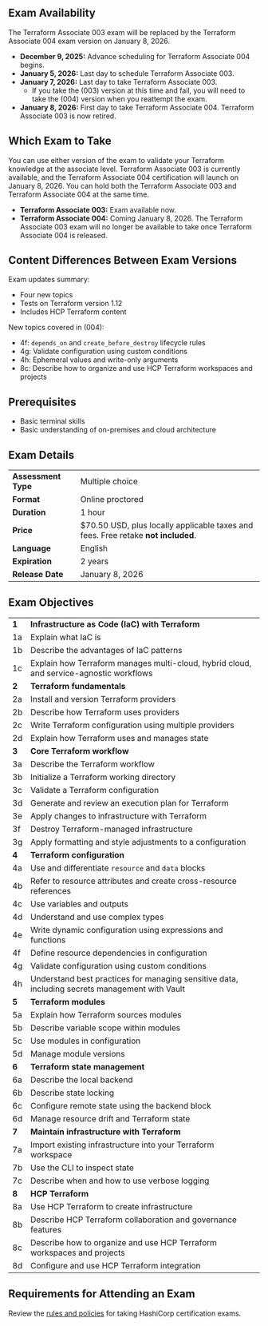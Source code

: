 <!-- Each "## Heading Two" section in this document will be used to populate an FAQ item -->
## Exam Availability

The Terraform Associate 003 exam will be replaced by the Terraform Associate 004 exam version on January 8, 2026.

- **December 9, 2025:** Advance scheduling for Terraform Associate 004 begins.
- **January 5, 2026:** Last day to schedule Terraform Associate 003.
- **January 7, 2026:** Last day to take Terraform Associate 003.
   -  If you take the (003) version at this time and fail, you will need to take the (004) version when you reattempt the exam.
- **January 8, 2026:** First day to take Terraform Associate 004. Terraform Associate 003 is now retired.

## Which Exam to Take

You can use either version of the exam to validate your Terraform knowledge at the associate level. Terraform Associate 003 is currently available, and the Terraform Associate 004 certification will launch on January 8, 2026. You can hold both the Terraform Associate 003 and Terraform Associate 004 at the same time.

- **Terraform Associate 003:** Exam available now.
- **Terraform Associate 004:** Coming January 8, 2026. The Terraform Associate 003 exam will no longer be available to take once Terraform Associate 004 is released.

## Content Differences Between Exam Versions

Exam updates summary:

- Four new topics
- Tests on Terraform version 1.12
- Includes HCP Terraform content

New topics covered in (004):

- 4f: `depends_on` and `create_before_destroy` lifecycle rules
- 4g: Validate configuration using custom conditions
- 4h: Ephemeral values and write-only arguments
- 8c: Describe how to organize and use HCP Terraform workspaces and projects

## Prerequisites

- Basic terminal skills
- Basic understanding of on-premises and cloud architecture

## Exam Details

|                     |                                                                                   |
| ------------------- | --------------------------------------------------------------------------------- |
| **Assessment Type** | Multiple choice                                                                   |
| **Format**          | Online proctored                                                                  |
| **Duration**        | 1 hour                                                                            |
| **Price**           | $70.50 USD, plus locally applicable taxes and fees. Free retake **not included**. |
| **Language**        | English                                                                           |
| **Expiration**      | 2 years                                                                           |
| **Release Date**    | January 8, 2026                                                                    |

## Exam Objectives

|  |  |
|-----------|-------------|
| **1** | **Infrastructure as Code (IaC) with Terraform** |
| 1a | Explain what IaC is |
| 1b | Describe the advantages of IaC patterns |
| 1c | Explain how Terraform manages multi-cloud, hybrid cloud, and service-agnostic workflows |
| **2** | **Terraform fundamentals** |
| 2a | Install and version Terraform providers |
| 2b | Describe how Terraform uses providers |
| 2c | Write Terraform configuration using multiple providers |
| 2d | Explain how Terraform uses and manages state |
| **3** | **Core Terraform workflow** |
| 3a | Describe the Terraform workflow |
| 3b | Initialize a Terraform working directory |
| 3c | Validate a Terraform configuration |
| 3d | Generate and review an execution plan for Terraform |
| 3e | Apply changes to infrastructure with Terraform |
| 3f | Destroy Terraform-managed infrastructure |
| 3g | Apply formatting and style adjustments to a configuration |
| **4** | **Terraform configuration** |
| 4a | Use and differentiate `resource` and `data` blocks |
| 4b | Refer to resource attributes and create cross-resource references |
| 4c | Use variables and outputs |
| 4d | Understand and use complex types |
| 4e | Write dynamic configuration using expressions and functions |
| 4f | Define resource dependencies in configuration |
| 4g | Validate configuration using custom conditions |
| 4h | Understand best practices for managing sensitive data, including secrets management with Vault |
| **5** | **Terraform modules** |
| 5a | Explain how Terraform sources modules |
| 5b | Describe variable scope within modules |
| 5c | Use modules in configuration |
| 5d | Manage module versions |
| **6** | **Terraform state management** |
| 6a | Describe the local backend |
| 6b | Describe state locking |
| 6c | Configure remote state using the backend block |
| 6d | Manage resource drift and Terraform state |
| **7** | **Maintain infrastructure with Terraform** |
| 7a | Import existing infrastructure into your Terraform workspace |
| 7b | Use the CLI to inspect state |
| 7c | Describe when and how to use verbose logging |
| **8** | **HCP Terraform** |
| 8a | Use HCP Terraform to create infrastructure |
| 8b | Describe HCP Terraform collaboration and governance features |
| 8c | Describe how to organize and use HCP Terraform workspaces and projects |
| 8d | Configure and use HCP Terraform integration |          |

## Requirements for Attending an Exam

Review the [rules and policies](https://hashicorp-certifications.zendesk.com/hc/en-us/articles/26234761626125-Exam-appointment-rules-and-requirements) for taking HashiCorp certification exams.

